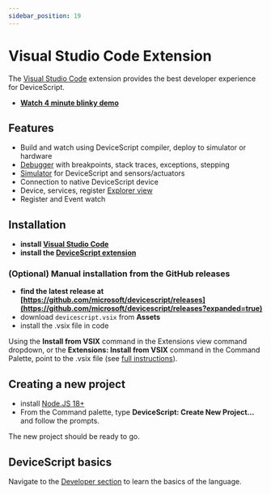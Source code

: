 ```yaml
---
sidebar_position: 19
---
```


# Visual Studio Code Extension

The [Visual Studio Code](https://code.visualstudio.com/) extension provides the best developer experience for DeviceScript.

-   **[Watch 4 minute blinky demo](/devicescript/videos/blinky.mp4)**

## Features

-   Build and watch using DeviceScript compiler, deploy to simulator or hardware
-   [Debugger](./vscode/debugging) with breakpoints, stack traces, exceptions, stepping
-   [Simulator](./vscode/simulation) for DeviceScript and sensors/actuators
-   Connection to native DeviceScript device
-   Device, services, register [Explorer view](./vscode/user-interface)
-   Register and Event watch

## Installation

-   **install [Visual Studio Code](https://code.visualstudio.com/)**
-   **install the [DeviceScript extension](https://marketplace.visualstudio.com/items?itemName=devicescript.devicescript-vscode)** 

### (Optional) Manual installation from the GitHub releases

-   **find the latest release at [https://github.com/microsoft/devicescript/releases](https://github.com/microsoft/devicescript/releases?expanded=true)**
-   download `devicescript.vsix` from **Assets**
-   install the .vsix file in code

Using the **Install from VSIX** command in the Extensions view command dropdown,
or the **Extensions: Install from VSIX** command in the Command Palette, point to the .vsix file
(see [full instructions](https://code.visualstudio.com/docs/editor/extension-marketplace#_install-from-a-vsix)).

## Creating a new project

-   install [Node.JS 18+](https://nodejs.org/en/download/)
-   From the Command palette, type **DeviceScript: Create New Project...** and follow the prompts.

The new project should be ready to go.

## DeviceScript basics

Navigate to the [Developer section](/developer) to learn the basics of the language.
